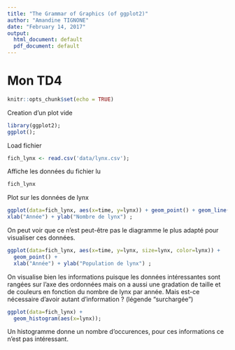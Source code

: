 ```yaml
---
title: "The Grammar of Graphics (of ggplot2)"
author: "Amandine TIGNONE"
date: "February 14, 2017"
output:
  html_document: default
  pdf_document: default
---
```

# Mon TD4 


```r
knitr::opts_chunk$set(echo = TRUE)
```

Creation d'un plot vide

```r
library(ggplot2);
ggplot();
```

Load fichier
```r
fich_lynx <- read.csv('data/lynx.csv');
```

Affiche les données du fichier lu

```r
fich_lynx
```


Plot sur les données de lynx

```r
ggplot(data=fich_lynx, aes(x=time, y=lynx)) + geom_point() + geom_line() +
xlab("Année") + ylab("Nombre de lynx") ;
```

On peut voir que ce n'est peut-être pas le diagramme le plus adapté pour visualiser ces données.

```r
ggplot(data=fich_lynx, aes(x=time, y=lynx, size=lynx, color=lynx)) + 
  geom_point() +
  xlab("Année") + ylab("Population de lynx") ;
```
On visualise bien les informations puisque les données intéressantes sont rangées sur l'axe des ordonnées mais on a aussi une gradation de taille et de couleurs en fonction du nombre de lynx par année. 
Mais est-ce nécessaire d'avoir autant d'information ? (légende "surchargée")


```r
ggplot(data=fich_lynx) +
  geom_histogram(aes(x=lynx));
```
Un histogramme donne un nombre d'occurences, pour ces informations ce n'est pas intéressant.





